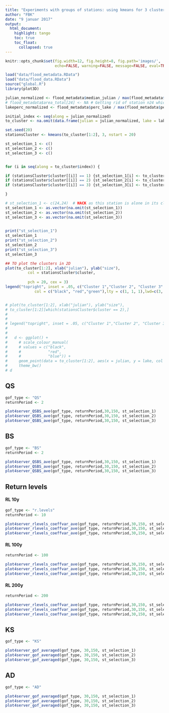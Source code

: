 ```yaml
---
title: "Experiments with groups of stations: using kmeans for 3 clusters with lake_perc and julian as params"
author: "FBK"
date: "9 januar 2017"
output: 
  html_document:
    highlight: tango
    toc: true
    toc_float:
      collapsed: true
---
```



```r
knitr::opts_chunk$set(fig.width=12, fig.height=8, fig.path='images/',
                      echo=FALSE, warning=FALSE, message=FALSE, eval=TRUE)
```

```r

load("data/flood_metadata.RData")
load("data/flood_data.RData")
source("global.R")
library(plot3D)

julian_normalized <- flood_metadata$median_julian / max(flood_metadata$median_julian, na.rm = TRUE)
# flood_metadata$area_total[24] <- NA # Getting rid of station n24 which has a much bigger catchment than the others
lakeperc_normalized <- flood_metadata$perc_lake / max(flood_metadata$perc_lake, na.rm = TRUE)

initial_index <- seq(along = julian_normalized)
to_cluster <- na.omit(data.frame(julian = julian_normalized, lake = lakeperc_normalized, index = initial_index))

set.seed(20)
stationsCluster <- kmeans(to_cluster[1:2], 3, nstart = 20)

st_selection_1 <- c()
st_selection_2 <- c()
st_selection_3 <- c()


for (i in seq(along = to_cluster$index)) {

if (stationsCluster$cluster[[i]] == 1) {st_selection_1[i] <- to_cluster$index[i]}
if (stationsCluster$cluster[[i]] == 2) {st_selection_2[i] <- to_cluster$index[i]}
if (stationsCluster$cluster[[i]] == 3) {st_selection_3[i] <- to_cluster$index[i]}

}

# st_selection_1 <- c(24,24)  # HACK as this station is alone in its cluster
st_selection_1 <- as.vector(na.omit(st_selection_1))
st_selection_2 <- as.vector(na.omit(st_selection_2))
st_selection_3 <- as.vector(na.omit(st_selection_3))

  
print("st_selection_1")
st_selection_1
print("st_selection_2")
st_selection_2
print("st_selection_3")
st_selection_3

## TO plot the clusters in 2D
plot(to_cluster[1:2], xlab("julian"), ylab("size"),
          col = stationsCluster$cluster,
     
          pch = 20, cex = 3)
legend("topright", inset = .05, c("Cluster 1","Cluster 2", "Cluster 3" ), cex = 1.2, bty = "n",
             col = c("black", "red","green"),lty = c(1, 1, 1),lwd=c(3, 3, 3), merge = TRUE, bg = "gray90")


# plot(to_cluster[1:2], xlab("julian"), ylab("size"),
# to_cluster[1:2][which(stationsCluster$cluster == 2),]
# 
# 
# legend("topright", inset = .05, c("Cluster 1","Cluster 2", "Cluster 3" ), col = stationsCluster$cluster, lty = c(1, 1, 1),lwd=c(3, 3, 3), merge = TRUE, bg = "gray90") 
# 
# 
#   d <- ggplot() + 
#     # scale_colour_manual(
#     # values = c("black", 
#     #            "red",
#     #            "blue")) + 
#     geom_point(data = to_cluster[1:2], aes(x = julian, y = lake, col = stationsCluster$cluster)) +
#     theme_bw()
# d

```

## QS

```r
gof_type <- "QS"
returnPeriod <- 2

plot4server_QSBS_ave(gof_type, returnPeriod,30,150, st_selection_1)
plot4server_QSBS_ave(gof_type, returnPeriod,30,150, st_selection_2)
plot4server_QSBS_ave(gof_type, returnPeriod,30,150, st_selection_3)
```


## BS

```r
gof_type <- "BS"
returnPeriod <- 2

plot4server_QSBS_ave(gof_type, returnPeriod,30,150, st_selection_1)
plot4server_QSBS_ave(gof_type, returnPeriod,30,150, st_selection_2)
plot4server_QSBS_ave(gof_type, returnPeriod,30,150, st_selection_3)
```

## Return levels

#### RL 10y

```r
gof_type <- "r.levels"
returnPeriod <- 10

plot4server_rlevels_coeffvar_ave(gof_type, returnPeriod,30,150, st_selection_1)
plot4server_rlevels_coeffvar_ave(gof_type, returnPeriod,30,150, st_selection_2)
plot4server_rlevels_coeffvar_ave(gof_type, returnPeriod,30,150, st_selection_3)

```

#### RL 100y

```r
returnPeriod <- 100

plot4server_rlevels_coeffvar_ave(gof_type, returnPeriod,30,150, st_selection_1)
plot4server_rlevels_coeffvar_ave(gof_type, returnPeriod,30,150, st_selection_2)
plot4server_rlevels_coeffvar_ave(gof_type, returnPeriod,30,150, st_selection_3)

```

#### RL 200y

```r
returnPeriod <- 200

plot4server_rlevels_coeffvar_ave(gof_type, returnPeriod,30,150, st_selection_1)
plot4server_rlevels_coeffvar_ave(gof_type, returnPeriod,30,150, st_selection_2)
plot4server_rlevels_coeffvar_ave(gof_type, returnPeriod,30,150, st_selection_3)

```

## KS

```r
gof_type <- "KS"

plot4server_gof_averaged(gof_type, 30,150, st_selection_1)
plot4server_gof_averaged(gof_type, 30,150, st_selection_2)
plot4server_gof_averaged(gof_type, 30,150, st_selection_3)
```

## AD

```r
gof_type <- "AD"

plot4server_gof_averaged(gof_type, 30,150, st_selection_1)
plot4server_gof_averaged(gof_type, 30,150, st_selection_2)
plot4server_gof_averaged(gof_type, 30,150, st_selection_3)
```

